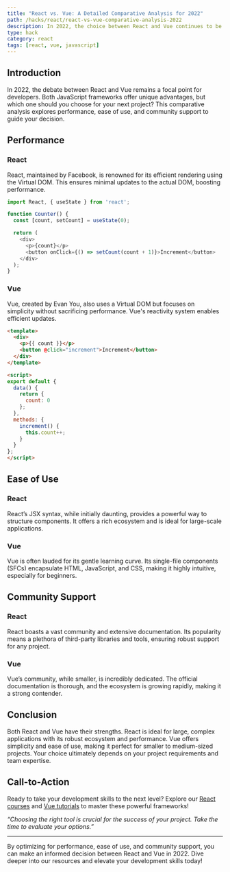 ```yaml
---
title: "React vs. Vue: A Detailed Comparative Analysis for 2022"
path: /hacks/react/react-vs-vue-comparative-analysis-2022
description: In 2022, the choice between React and Vue continues to be crucial for developers. This detailed comparative analysis explores performance, ease of use, and community support to guide your decision.
type: hack
category: react
tags: [react, vue, javascript]
---
```


## Introduction

In 2022, the debate between React and Vue remains a focal point for developers. Both JavaScript frameworks offer unique advantages, but which one should you choose for your next project? This comparative analysis explores performance, ease of use, and community support to guide your decision.

## Performance

### React

React, maintained by Facebook, is renowned for its efficient rendering using the Virtual DOM. This ensures minimal updates to the actual DOM, boosting performance.

```javascript
import React, { useState } from 'react';

function Counter() {
  const [count, setCount] = useState(0);

  return (
    <div>
      <p>{count}</p>
      <button onClick={() => setCount(count + 1)}>Increment</button>
    </div>
  );
}
```

### Vue

Vue, created by Evan You, also uses a Virtual DOM but focuses on simplicity without sacrificing performance. Vue's reactivity system enables efficient updates.

```html
<template>
  <div>
    <p>{{ count }}</p>
    <button @click="increment">Increment</button>
  </div>
</template>

<script>
export default {
  data() {
    return {
      count: 0
    };
  },
  methods: {
    increment() {
      this.count++;
    }
  }
};
</script>
```

## Ease of Use

### React

React’s JSX syntax, while initially daunting, provides a powerful way to structure components. It offers a rich ecosystem and is ideal for large-scale applications.

### Vue

Vue is often lauded for its gentle learning curve. Its single-file components (SFCs) encapsulate HTML, JavaScript, and CSS, making it highly intuitive, especially for beginners.

## Community Support

### React

React boasts a vast community and extensive documentation. Its popularity means a plethora of third-party libraries and tools, ensuring robust support for any project.

### Vue

Vue’s community, while smaller, is incredibly dedicated. The official documentation is thorough, and the ecosystem is growing rapidly, making it a strong contender.

## Conclusion

Both React and Vue have their strengths. React is ideal for large, complex applications with its robust ecosystem and performance. Vue offers simplicity and ease of use, making it perfect for smaller to medium-sized projects. Your choice ultimately depends on your project requirements and team expertise.

## Call-to-Action

Ready to take your development skills to the next level? Explore our [React courses](https://example.com/react-courses) and [Vue tutorials](https://example.com/vue-tutorials) to master these powerful frameworks!

*“Choosing the right tool is crucial for the success of your project. Take the time to evaluate your options.”*

---

By optimizing for performance, ease of use, and community support, you can make an informed decision between React and Vue in 2022. Dive deeper into our resources and elevate your development skills today!